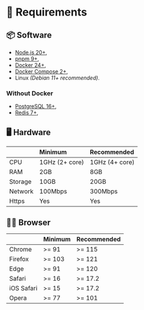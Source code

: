 # 🛂 Requirements

## 📦 Software

- [Node.js 20+](https://nodejs.org/),
- [pnpm 9+](https://pnpm.io/),
- [Docker 24+](https://www.docker.com/),
- [Docker Compose 2+](https://docs.docker.com/compose/),
- Linux _(Debian 11+ recommended)_.

### Without Docker

- [PostgreSQL 16+](https://www.postgresql.org/),
- [Redis 7+](https://redis.io/),

## 🖥️ Hardware

|         | Minimum        | Recommended    |
| :------ | :------------- | :------------- |
| CPU     | 1GHz (2+ core) | 1GHz (4+ core) |
| RAM     | 2GB            | 8GB            |
| Storage | 10GB           | 20GB           |
| Network | 100Mbps        | 300Mbps        |
| Https   | Yes            | Yes            |

## 🧑‍💻 Browser

|            | Minimum | Recommended |
| :--------- | :------ | :---------- |
| Chrome     | >= 91   | >= 115      |
| Firefox    | >= 103  | >= 121      |
| Edge       | >= 91   | >= 120      |
| Safari     | >= 16   | >= 17.2     |
| iOS Safari | >= 15   | >= 17.2     |
| Opera      | >= 77   | >= 101      |
